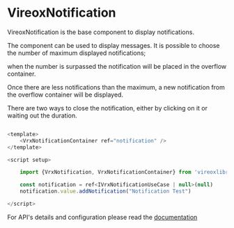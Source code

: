 
<Meta title="VrxNotification/About" />

# VireoxNotification

VireoxNotification is the base component to display notifications.

The component can be used to display messages. It is possible to choose the number of maximum displayed notifications;

when the number is surpassed the notification will be placed in the overflow container.

Once there are less notifications than the maximum, a new notification from the overflow container will be displayed.

There are two ways to close the notification, either by clicking on it or waiting out the duration.

```js

<template>
    <VrxNotificationContainer ref="notification" />
</template>

<script setup>

    import {VrxNotification, VrxNotificationContainer} from 'vireoxlibrary';

    const notification = ref<IVrxNotificationUseCase | null>(null)
    notification.value.addNotification("Notification Test")

</script>
```

For API's details and configuration please read the [documentation](./?path=/docs/vrxnotification--docs)
